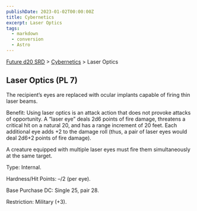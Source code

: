 ```yaml
---
publishDate: 2023-01-02T00:00:00Z
title: Cybernetics
excerpt: Laser Optics
tags:
  - markdown
  - conversion
  - Astro
---
```






[Future d20 SRD](/#futureD20) > [Cybernetics](future-d20-srd-cybernetics-index) > Laser Optics




## Laser Optics (PL 7)


The recipient’s eyes are replaced with ocular implants capable of firing thin laser beams.


Benefit: Using laser optics is an attack action that does not provoke attacks of opportunity. A “laser eye” deals 2d6 points of fire damage, threatens a critical hit on a natural 20, and has a range increment of 20 feet. Each additional eye adds +2 to the damage roll (thus, a pair of laser eyes would deal 2d6+2 points of fire damage).


A creature equipped with multiple laser eyes must fire them simultaneously at the same target.


Type: Internal.


Hardness/Hit Points: –/2 (per eye).


Base Purchase DC: Single 25, pair 28.


Restriction: Military (+3).



